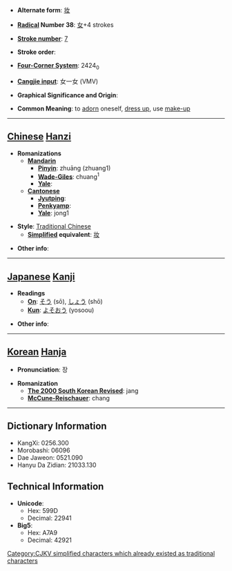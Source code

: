 * '''Alternate form''': [[妆]]

* '''[[Wiktionary:Chinese radical index| Radical]] Number 38''': [[Wiktionary:Chinese radical index 女|女]]+4 strokes

* '''[[Wiktionary:Chinese total strokes index|Stroke number]]''': [[Wiktionary:Chinese total strokes index 7|7]]

* '''Stroke order''': 

* '''[[Wiktionary:Chinese four corner index|Four-Corner System]]''': 2424<sub>0</sub>

* '''[[Wiktionary:Chinese Cangjie index|Cangjie input]]''': 女一女 (VMV)

* '''Graphical Significance and Origin''': 

* '''Common Meaning''': to [[adorn]] oneself, [[dress up]], use [[make-up]]

----

== [[Chinese]] [[Hanzi]] ==

* '''Romanizations'''
** '''[[Mandarin]]'''
*** '''[[Pinyin]]''': zhuāng (zhuang1)
*** '''[[Wade-Giles]]''': chuang<sup>1</sup>
*** '''[[Yale]]''': 
** '''[[Cantonese]]'''
*** '''[[Jyutping]]''':
*** '''[[Penkyamp]]''': 
*** '''[[Yale]]''': jong1

* '''Style''': [[Traditional Chinese]] 
** '''[[Simplified Chinese|Simplified]] equivalent''': [[妆]]

* '''Other info''': 

----

== [[Japanese]] [[Kanji]] ==

* '''Readings'''
** '''[[On]]''': [[そう]] (sō), [[しょう]] (shō)
** '''[[Kun]]''': [[よそおう]] (yosoou)

* '''Other info''':  

----

== [[Korean]] [[Hanja]] ==

* '''Pronunciation''': 장

* '''Romanization'''
** '''[[The 2000 South Korean Revised Romanization|The 2000 South Korean Revised]]''': jang
** '''[[McCune-Reischauer]]''': chang

----

== Dictionary Information ==

* KangXi: 0256.300
* Morobashi: 06096
* Dae Jaweon: 0521.090
* Hanyu Da Zidian: 21033.130

== Technical Information ==

* '''Unicode''':
** Hex: 599D
** Decimal: 22941
* '''Big5''':
** Hex: A7A9
** Decimal: 42921

[[Category:CJKV simplified characters which already existed as traditional characters]]